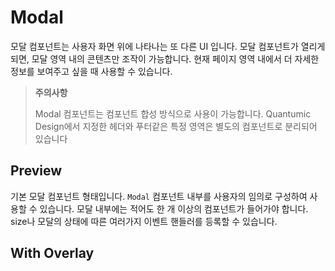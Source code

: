 
<Meta title="Components/Modal" components={Modal} />

# Modal

모달 컴포넌트는 사용자 화면 위에 나타나는 또 다른 UI 입니다. 모달 컴포넌트가 열리게 되면, 모달 영역 내의 콘텐츠만 조작이 가능합니다. 현재 페이지 영역 내에서 더 자세한 정보를 보여주고 싶을 때 사용할 수 있습니다.

> **주의사항**
>
> Modal 컴포넌트는 컴포넌트 합성 방식으로 사용이 가능합니다. Quantumic Design에서 지정한 헤더와 푸터같은 특정 영역은 별도의 컴포넌트로 분리되어 있습니다

## Preview

기본 모달 컴포넌트 형태입니다. `Modal` 컴포넌트 내부를 사용자의 임의로 구성하여 사용할 수 있습니다. 모달 내부에는 적어도 한 개 이상의 컴포넌트가 들어가야 합니다. size나 모달의 상태에 따른 여러가지 이벤트 핸들러를 등록할 수 있습니다.

<Canvas>
  <Story name="Preview">
    <Preview />
  </Story>
</Canvas>

## With Overlay

<Canvas>
  <Story name="With Overlay">
    <OverlayModal />
  </Story>
</Canvas>
